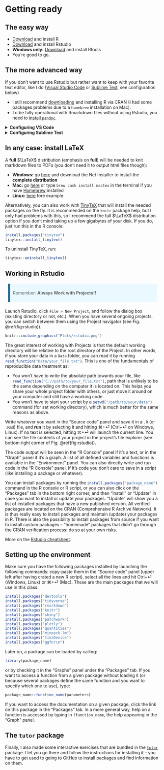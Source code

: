 # Getting ready

<style type="text/css">
blockquote {
  background: #E9F9FF;
  border-left: 5px solid #026086;
  margin: 1.5em 10px;
  padding: 0.5em 10px;
}
</style>

## The easy way


- [Download](https://cran.r-project.org/) and install R
- [Download](https://www.rstudio.com/products/rstudio/download/#download) and install Rstudio
- **Windows only:** [Download](https://cran.r-project.org/bin/windows/Rtools/) and install Rtools
- You're good to go.

## The more advanced way

If you don't want to use Rstudio but rather want to keep with your favorite text editor, like I do ([Visual Studio Code](https://code.visualstudio.com/) or [Sublime Text](https://www.sublimetext.com/3),  see configuration below)

- I still recommend [downloading](https://cran.r-project.org/) and installing R via CRAN (I had some packages problems due to a `homebrew` installation on Mac).
- To be fully operational with Rmarkdown files without using Rstudio, you need to [install `pandoc`](https://pandoc.org/installing.html).

<details>
    <summary>**Configuring VS Code**</summary>

I personally use [VS Code](https://code.visualstudio.com/). 

- First, install the [radian](https://github.com/randy3k/radian) console.
- Install the language server protocol package in *R* with: `install.packages("languageserver")`{.R}
- In VS Code, install the following extensions:
    - [VSCode R](https://marketplace.visualstudio.com/items?itemName=Ikuyadeu.r)
    - [R LSP Client](https://marketplace.visualstudio.com/items?itemName=REditorSupport.r-lsp)
- Enable `r.bracketedPaste` for using Radian
- Set up `r.rterm.windows`, `r.rterm.mac` or `r.rterm.linux`: Path to Radian (where you installed radian)
- You should be good to go: ⌘+⏎ will send the current line/selection to the radian console and ⌘+Shift+K will render the current Rmd file.

Here is the relevant part of my `settings.json` file:
```json
{
    "r.rterm.mac": "/usr/local/bin/radian",
    "r.rpath.mac": "/usr/local/bin/R",
    "r.bracketedPaste": true,
    "r.lsp.diagnostics": false,
    "r.sessionWatcher": true,
    "r.rmarkdown.knit.useBackgroundProcess": false,
    "editor.guides.bracketPairs": true
}
```

Also, I recommend turning on the session watcher (`"r.sessionWatcher": true`), and then adding the following code to your `.Rprofile`. This way, the help, tables and figures can be viewed in the VS Code browser panel.

```r
options(vsc.browser = "Beside")
options(vsc.viewer = "Beside")
options(vsc.page_viewer = "Beside")
options(vsc.view = "Beside")
options(vsc.helpPanel = "Beside")

if (interactive() && Sys.getenv("TERM_PROGRAM") == "vscode") {
    if ("httpgd" %in% .packages(all.available = TRUE)) {
        options(vsc.plot = FALSE)
        options(device = function(...) {
            httpgd::hgd(silent = TRUE)
            .vsc.browser(httpgd::hgd_url(), viewer = "Beside")
        })
    }
}
```



<details><summary>**Here are also a few keybindings that I use (`keybindings.json`):**</summary>

```json
[
    {
        "description": "Create R terminal",
        "key": "alt+cmd+r",
        "command": "r.createRTerm"
    },
    {
        "description": "Insert code block",
        "key": "cmd+shift+i",
        "command": "editor.action.insertSnippet",
        "when": "editorTextFocus && editorLangId == 'rmd'",
        "args": {
            "snippet": "``` {r}\n$0\n```"
            }
    },
    {
        "description": "Setwd to current file path",
        "key": "cmd+\\",
        "command": "r.runCommandWithEditorPath",
        "when": "editorTextFocus && editorLangId =~ /r|rmd/",
        "args": "setwd(dirname(\"$$\"))"
    },
    {
        "description": "Insert R arrow",
        "key": "ctrl+,",
        "command": "editor.action.insertSnippet",
        "when": "editorTextFocus && editorLangId =~ /r|rmd/",
        "args": {
            "snippet": " <- "
            }
    },
    {
        "description": "Insert pipe",
        "key": "ctrl+.",
        "command": "editor.action.insertSnippet",
        "when": "editorTextFocus && editorLangId =~ /r|rmd/",
        "args": {
            "snippet": " %>% "
         }
    },
    {
        "description": "help document",
        "key": "ctrl+h",
        "command": "r.runCommandWithSelectionOrWord",
        "when": "editorTextFocus && editorLangId =~ /r|rmd/",
        "args": "help($$)"
    },
    {
        "description": "view table",
        "key": "cmd+shift+u",
        "command": "r.runCommandWithSelectionOrWord",
        "when": "editorTextFocus && editorLangId =~ /r|rmd/",
        "args": "DT::datatable($$)"
    },
    {
        "description": "reopen figure panel if closed",
        "key": "ctrl+alt+p",
        "command": "r.runCommand",
        "when": "editorTextFocus && editorLangId =~ /r|rmd/",
        "args": ".vsc.browser(httpgd::hgd_url(), viewer = \"Beside\")"
    },
    {
        "description": "view object",
        "key": "cmd+u",
        "command": "r.runCommandWithSelectionOrWord",
        "when": "editorTextFocus && editorLangId =~ /r|rmd/",
        "args": "View($$)"
    }
]
```

</details>

</details>


<details>
    <summary>**Configuring Sublime Text**</summary>

I have personally used [Sublime Text 3](https://www.sublimetext.com/3) for a long time, but switched to [VS Code](https://code.visualstudio.com/) recently. Here is what I used to do: 

- First, install [Package control](https://packagecontrol.io/installation). 
- To set up command line launch: `ln -s "/Applications/Sublime Text.app/Contents/SharedSupport/bin/subl" /usr/local/bin/sublime`. 
- Install *a minima* the packages `LSP`, `R-IDE`, `Terminus`, and `SendCode`, and also the [radian](https://github.com/randy3k/radian) console. 
- You can also add the useful packages `LatexTools`, `BracketHighlighter`, `RainbowBrackets`, `Citer`, `Path Tools`, `SidebarEnhancements`, `SidebarTools`, `Git`, `GitGutter`, `Alignment`, `AutoFileName`. 
- Install the language server protocol package in R with: `install.packages("languageserver")`{.R}
- To create a keyboard shortcut to open a terminal with the radian console as the R interpreter, add this to your keybinding file:

```bash
{ "keys": ["super+option+r"], # put whatever you want here
    "command": "terminus_open",
    "args": {
        "post_window_hooks": [
            ["carry_file_to_pane", {"direction": "right"}]
        ],
        "cmd" : "radian"
    }
}
```
- Select `Terminus` as the destination of SendCode
- You should be good to go: ⌘+⏎ will send the current line/selection to the radian console, ⌘+B will render the current Rmd file, ⌘+\\ will set the working directory to the current file's folder.

</details>

## In any case: install LaTeX


A **full** $\LaTeX$ distribution (emphasis on **full**) will be needed to knit markdown files to PDFs (you don't need it to output html files though):

- **Windows:** go [here](https://miktex.org/download) and download the Net Installer to install the **complete distribution**
- **Mac:** go [here](https://tug.org/mactex/mactex-download.html) or type `brew cask install mactex` in the terminal if you have [Homebrew](https://treehouse.github.io/installation-guides/mac/homebrew) installed
- **Linux:** [here](https://dzone.com/articles/installing-latex-ubuntu) fore example

Alternatively, you can also work with [TinyTeX](https://yihui.name/tinytex/) that will install the needed packages on the fly. It is recommended on the `knitr` package help, but I only had problems with this, so I recommend the full $\LaTeX$ distribution option if you don't mind taking up a few gigabytes of your disk. If you do, just run this in the R console:

```r
install.packages("tinytex")
tinytex::install_tinytex()
```

To uninstall TinyTeX, run:
```r
tinytex::uninstall_tinytex()
```

## Working in Rstudio

> Remember: **Always Work with Projects!!**


Launch Rstudio, click `File > New Project`, and follow the dialog box (existing directory or not, etc.). When you have several ongoing projects, you can switch between them using the Project navigator (see Fig. \@ref(fig:rstudio)).

```r
knitr::include_graphics("Plots/rstudio.png")
```

The great interest of working with Projects is that the default working directory will be relative to the root directory of the Project. In other words, if you store your data in a `Data` folder, you can read it by running `read_function("Data/your_file.txt")`{.R}. This is one of the fundamentals of reproducible data treatment as:

- You won't have to write the absolute path towards your file, like `read_function("C://path/to/your_file.txt")`{.R}, path that is unlikely to be the same depending on the computer it is located on. This helps you share your whole project folder with others, or just move it around on your computer and still have a working code.
- You won't have to start your script by a `setwd("/path/to/your/data")`{.R} command (for set working directory), which is much better for the same reasons as above.

Write whatever you want in the "Source code" panel and save it in a `.R` (or `.Rmd`) file, and __run__ it by selecting it and hitting ⌘+⏎ (Ctrl+⏎ on Windows, Linux). If no text is selected, hitting ⌘+⏎ will launch the current line. You can see the file contents of your project in the project's file explorer (see bottom right corner of Fig. \@ref(fig:rstudio)).

The code output will be seen in the "R Console" panel if it's a text, or in the "Graph" panel if it's a graph. A list of all defined variables and functions is available in the "Environment" panel. You can also directly write and run code in the "R Console" panel, if it's code you don't care to save in a script (like installing a package or whatever).

You can install packages by running the `install.packages("package_name")`{.R} command in the R console or R script, or you can also click on the "Packages" tab in the bottom right corner, and then "Install" or "Update" in case you want to install or update your packages. "Update" will show you a list of installed packages that have a new published version. All verified packages are located on the CRAN (Comprehensive R Archive Network). It is thus really easy to install packages and maintain (update) your packages in R. There is also the possibility to install packages from source if you want to install custom packages -- "homemade" packages that didn't go through the CRAN verification process: do so at your own risks.

More on the [Rstudio cheatsheet](https://github.com/rstudio/cheatsheets/raw/master/rstudio-ide.pdf).


## Setting up the environment

Make sure you have the following packages installed by launching the following commands: copy-paste them in the "Source code" panel (upper left after having crated a new R script), select all the lines and hit Ctrl+⏎ (Windows, Linux) or ⌘+⏎ (Mac). These are the main packages that we will use in this class:

```r
install.packages("devtools")
install.packages("tidyverse")
install.packages("rmarkdown")
install.packages("knitr")
install.packages("shiny")
install.packages("patchwork")
install.packages("plotly")
install.packages("quantities")
install.packages("minpack.lm")
install.packages("tikzDevice")
install.packages("ggforce")
```

Later on, a package can be loaded by calling:

```r
library(package_name)
```
or by checking it in the "Graphs" panel under the "Packages" tab.
If you want to access a function from a given package without loading it (or because several packages define the same function and you want to specify which one to use), type:

```r
package_name::function_name(parameters)
```

If you want to access the documentation on a given package, click the link on this package in the "Packages" tab.
In a more general way, help on a function is accessed by typing in `?function_name`, the help appearing in the "Graph" panel.


## The `tutor` package

Finally, I also made some interactive exercises that are bundled in the [`tutor`](https://lmi.cnrs.fr/r/tutor/) package. I let you go there and follow the instructions for installing it – you have to get used to going to GitHub to install packages and find information on them.
